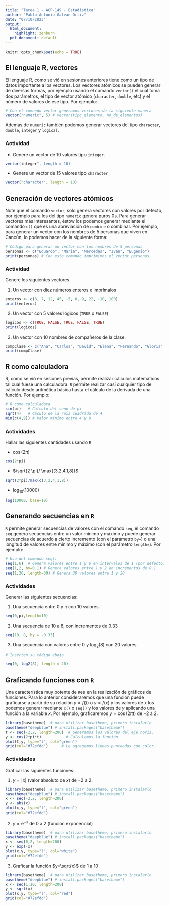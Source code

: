 ---
title: "Tarea 1 - ACP-149 - Estadística"
author: "Pablo Antonio Galvan Ortiz"
date: "07/10/2023"
output:
  html_document:
    highlight: zenburn
  pdf_document: default
---

```{r setup, include=FALSE}
knitr::opts_chunk$set(echo = TRUE)
```

## El lenguaje R, vectores

El lenguaje R, como se vió en sesiones anteriores tiene como un tipo de datos importante a los vectores. Los vectores atómicos se pueden generar de diversas formas, por ejemplo usando el comando `vector()` el cual toma dos parámetros, el tipo de vector atómico (`character`, `double`, etc) y el número de valores de ese tipo. Por ejemplo:


```{r}
# Con el comando vector generamos vectores de la siguiente manera
vector("numeric", 5) # vector(tipo_elemento, no_de_elementos)
```
Además de `numeric` también podemos generar vectores del tipo `character`, `double`, `integer` y `logical`.

### Actividad

- Genere un vector de 10 valores tipo `integer`.

```{r, eval=FALSE}
vector(integer", length = 10)
```

- Genere un vector de 15 valores tipo `character`

```{r, eval=FALSE}
vector("character", length = 10)
```


## Generación de vectores atómicos

Note que el comando `vector`, solo genera vectores con valores por defecto, por ejemplo para los del tipo `numeric` genera puros $0$s. Para generar vectores más interesantes, éstow los podemos generar mediante el comando `c()` que es una abreviación de `combine` o combinar. Por ejemplo, para generar un vector con los nombres de $5$ personas que viven en Cancún, lo podemos hacer de la siguiente forma:

```{r}
# Código para generar un vector con los nombres de 5 personas
personas <- c("Eduardo", "Maria", "Mercedes", "Iván", "Eugenio")
print(personas) # Con este comando imprimimos el vector personas.
```

### Actividad

Genere los siguientes vectores

1. Un vector con diez números enteros e imprímalos

```{r}
enteros <- c(3, 7, 12, 45, -5, 0, 9, 22, -10, 100)
print(enteros)
```

2. Un vector con 5 valores lógicos (`TRUE` o `FALSE`)

```{r}
logicos <- c(TRUE, FALSE, TRUE, FALSE, TRUE)
print(logicos)
```


3. Un vector con 10 nombres de compañeros de la clase.

```{r}
compClase <- c("Ana", "Carlos", "David", "Elena", "Fernando", "Gloria", "Héctor", "Isabel", "Juan", "Laura")
print(compClase)
```

## R como calculadora

R, como se vió en sesiones previas, permite realizar cálculos matemáticos tal cual fuese una calculadora. `R` permite realizar casí cualquier tipo de cálculo desde aritmética básica hasta el cálculo de la derivada de una función. Por ejemplo:

```{r}
# R como calculadora
sin(pi)   # Cálculo del seno de pi
sqrt(4)   # Cáculo de la raíz cuadrada de 4
min(c(4,9)) # Valor mínimo entre 4 y 9
```

### Actividades 

Hallar las siguientes cantidades usando `R`

- $\cos(2 \pi)$

```{r}
cos(2*pi)
```

- $\sqrt{2 \pi}/ \max{(3,2,4,1,8)}$

```{r}
sqrt(2*pi)/max(c(3,2,4,1,8))
```

- $\log_{10}(10000)$

```{r}
log(10000, base=10)
```

## Generando secuencias en `R`

`R` permite generar secuencias de valores con el comando `seq`, el comando `seq` genera secuencias entre un valor mínimo y máximo y puede generar secuencias de acuerdo a cierto incremento (con el parámetro `by=`) o una longitud de valores entre mínimo y máximo (con el parámetro `length=`). Por ejemplo:

```{r}
# Uso del comando seq()
seq(1,6)  # Genera valores entre 1 y 6 en intervalos de 1 (por defecto)
seq(1,2, by=0.1) # Genera valores entre 1 y 2 en incrementos de 0.1
seq(1,20, length=30) # Genera 30 valores entre 1 y 20
```

### Actividades

Generar las siguientes secuencias:

1. Una secuencia entre $0$ y $\pi$ con $10$ valores.

```{r}
seq(0,pi,length=10)
```

2. Una secuencia de $10$ a $8$, con incrementos de $0.33$

```{r}
seq(10, 8, by = -0.33)
```

3. Una secuencia con valores entre $0$ y $\log_2(8)$ con $20$ valores.

```{r}
# Inserten su código abajo

seq(0, log2(8), length = 20)

```



## Graficando funciones con `R`

Una característica muy potente de `R`es en la realización de gráficos de funciones. Para lo anterior consideraremos que una función puede graficarse a partir de su relación $y=f(t)$ o $y=f(x)$ y los valores de $x$ los podemos generar mediante `c()` o `seq()` y los valores de $y$ aplicando una función a la variable $x$. Por ejemplo, graficaremos $y=\cos(2 \pi t)$ de $-2$ a $2$.

```{r}
library(basetheme)  # para utilizar basetheme, primero instalarlo
basetheme("deepblue") # install.packages("basetheme")
t <- seq(-2,2, length=200)  # Generamos los valores del eje horiz.
y <- cos(2*pi*t)           # Calculamos la función.
plot(t,y, type="l", col="green")
grid(col="#72efdd")      # Le agregamos lineas punteadas con color.
```

### Actividades

Graficar las siguientes funciones:

1. $y= |x|$ (valor absoluto de $x$) de $-2$ a $2$.

```{r}
library(basetheme)  # para utilizar basetheme, primero instalarlo
basetheme("deepblue") # install.packages("basetheme")
x <- seq(-2,2, length=200)
y <- abs(x)
plot(x,y, type="l", col="green")
grid(col="#72efdd")
```

2. $y = \mbox{e}^{-x}$ de $0$ a $2$ (función exponencial)

```{r}
library(basetheme)  # para utilizar basetheme, primero instalarlo
basetheme("deepblue") # install.packages("basetheme")
x <- seq(0,2, length=200)
y <- exp(-x)
plot(x,y, type="l", col="white")
grid(col="#72efdd")
```


3. Graficar la función $y=\sqrt{x}$ de $1$ a $10$

```{r}
library(basetheme)  # para utilizar basetheme, primero instalarlo
basetheme("deepblue") # install.packages("basetheme")
x <- seq(1,10, length=200)
y <- sqrt(x)
plot(x,y, type="l", col="red")
grid(col="#72efdd")
```